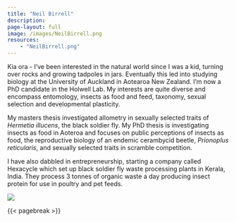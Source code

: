 ```yaml
---
title: "Neil Birrell"
description:
page-layout: full
image: /images/NeilBirrell.png
resources:
    - "NeilBirrell.png"
---
```


::: {.column-page-inset}
::: {.column-page-inset-left}
Kia ora - I've been interested in the natural world since I was a kid, turning over rocks and growing tadpoles in jars. Eventually this led into studying biology at the University of Auckland in Aotearoa New Zealand. I'm now a PhD candidate in the Holwell Lab. My interests are quite diverse and encompass entomology, insects as food and feed, taxonomy, sexual selection and developmental plasticity. 

My masters thesis investigated allometry in sexually selected traits of *Hermetia illucens*, the black soldier fly. My PhD thesis is investigating insects as food in Aoteroa and focuses on public perceptions of insects as food, the reproductive biology of an endemic cerambycid beetle, *Prionoplus reticularis*, and sexually selected traits in scramble competition.

I have also dabbled in entrepreneurship, starting a company called Hexacycle which set up black soldier fly waste processing plants in Kerala, India. They process 3 tonnes of organic waste a day producing insect protein for use in poultry and pet feeds.

:::
<div class="column-margin column-container">
![](/images/NeilBirrell.png){.rounded}
</div>
:::

{{< pagebreak >}}

::: {.column-page-inset .text-center}
```{=html}
<a class="btn btn-outline-dark", href="https://github.com/nbir012" target="_blank" rel="noopener noreferrer">
    <i class="bi bi-github" role='img' aria-label='Github'></i>
</a>
<a class="btn btn-outline-dark", href="https://www.linkedin.com/in/neilbirrell/" target="_blank" rel="noopener noreferrer">
    <i class="bi bi-linkedin" role='img' aria-label='LinkedIn'></i>
</a>
<a class="btn btn-outline-dark", href="https://scholar.google.com/citations?hl=en&user=tg-YRR4AAAAJ" target="_blank" rel="noopener noreferrer">
    <i class="ai ai-google-scholar" role='img' aria-label='Google Scholar'></i>
</a>
<a class="btn btn-outline-dark", href="https://orcid.org/0000-0002-7961-1626" target="_blank" rel="noopener noreferrer">
    <i class="ai ai-orcid" role='img' aria-label='orcid'></i>
</a>
<a class="btn btn-outline-dark", href="mailto:neil.birrell@gmail.com" target="_blank" rel="noopener noreferrer">
    <i class="ai bi-envelope" role='img' aria-label='email'></i>
</a>
```
:::